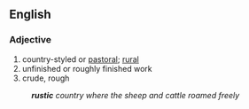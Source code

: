 ==English==
===Adjective===
#country-styled or [[pastoral]]; [[rural]]
#unfinished or roughly finished work
#crude, rough


:'''''rustic''' country where the sheep and cattle roamed freely''